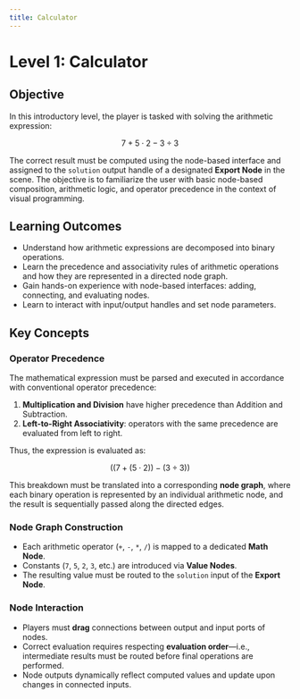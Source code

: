 ```yaml
---
title: Calculator
---
```


# Level 1: Calculator

## Objective

In this introductory level, the player is tasked with solving the arithmetic expression:

$$
7 + 5 \cdot 2 - 3 \div 3
$$

The correct result must be computed using the node-based interface and assigned to the `solution` output handle of a designated **Export Node** in the scene. The objective is to familiarize the user with basic node-based composition, arithmetic logic, and operator precedence in the context of visual programming.

## Learning Outcomes

- Understand how arithmetic expressions are decomposed into binary operations.
- Learn the precedence and associativity rules of arithmetic operations and how they are represented in a directed node graph.
- Gain hands-on experience with node-based interfaces: adding, connecting, and evaluating nodes.
- Learn to interact with input/output handles and set node parameters.

## Key Concepts

### Operator Precedence

The mathematical expression must be parsed and executed in accordance with conventional operator precedence:

1. **Multiplication and Division** have higher precedence than Addition and Subtraction.
2. **Left-to-Right Associativity**: operators with the same precedence are evaluated from left to right.

Thus, the expression is evaluated as:

$$
((7 + (5 \cdot 2)) - (3 \div 3))
$$

This breakdown must be translated into a corresponding **node graph**, where each binary operation is represented by an individual arithmetic node, and the result is sequentially passed along the directed edges.

### Node Graph Construction

- Each arithmetic operator (`+`, `-`, `*`, `/`) is mapped to a dedicated **Math Node**.
- Constants (`7`, `5`, `2`, `3`, etc.) are introduced via **Value Nodes**.
- The resulting value must be routed to the `solution` input of the **Export Node**.

### Node Interaction

- Players must **drag** connections between output and input ports of nodes.
- Correct evaluation requires respecting **evaluation order**—i.e., intermediate results must be routed before final operations are performed.
- Node outputs dynamically reflect computed values and update upon changes in connected inputs.
